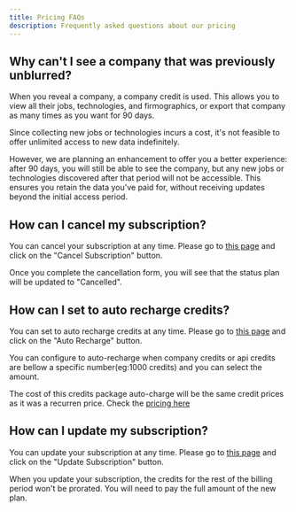 ```yaml
---
title: Pricing FAQs
description: Frequently asked questions about our pricing
---
```


Why can't I see a company that was previously unblurred?
--------------------------------------------------------

When you reveal a company, a company credit is used. This allows you to view all their jobs, technologies, and firmographics, or export that company as many times as you want for 90 days.

Since collecting new jobs or technologies incurs a cost, it's not feasible to offer unlimited access to new data indefinitely.

However, we are planning an enhancement to offer you a better experience: after 90 days, you will still be able to see the company, but any new jobs or technologies discovered after that period will not be accessible. This ensures you retain the data you've paid for, without receiving updates beyond the initial access period.

How can I cancel my subscription?
---------------------------------

You can cancel your subscription at any time. Please go to [this page](https://app.theirstack.com/settings/billing) and click on the "Cancel Subscription" button.

Once you complete the cancellation form, you will see that the status plan will be updated to "Cancelled".

How can I set to auto recharge credits?
---------------------------------------

You can set to auto recharge credits at any time. Please go to [this page](https://app.theirstack.com/settings/billing) and click on the "Auto Recharge" button.

You can configure to auto-recharge when company credits or api credits are bellow a specific number(eg:1000 credits) and you can select the amount.

The cost of this credits package auto-charge will be the same credit prices as it was a recurren price. Check the [pricing here](https://www.theirstack.com/en/pricing)

How can I update my subscription?
---------------------------------

You can update your subscription at any time. Please go to [this page](https://app.theirstack.com/settings/billing) and click on the "Update Subscription" button.

When you update your subscription, the credits for the rest of the billing period won't be prorated. You will need to pay the full amount of the new plan.